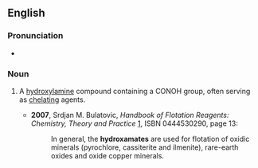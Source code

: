 ==English==

===Pronunciation===
* {{a|US}} {{IPA|haɪˈdɹɑksəˌmeɪt|lang=en}}

===Noun===
{{en-noun}}

# {{lb|en|organic chemistry}} A [[hydroxylamine]] compound containing a CONOH group, often serving as [[chelate|chelating]] agents.
#* '''2007''', Srdjan M. Bulatovic, ''Handbook of Flotation Reagents: Chemistry, Theory and Practice'' [http://books.google.com/books?id=NgXJUiYknNoC], ISBN 0444530290, page 13:
#*: In general, the '''hydroxamates''' are used for flotation of oxidic minerals (pyrochlore, cassiterite and ilmenite), rare-earth oxides and oxide copper minerals.